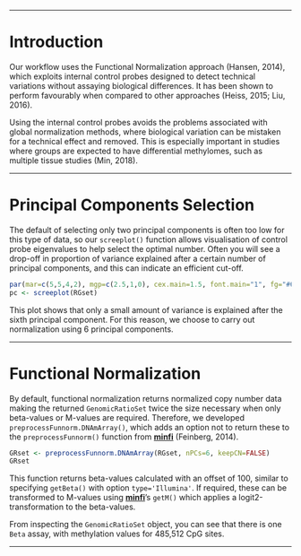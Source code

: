 
***

# Introduction #

Our workflow uses the Functional Normalization approach (Hansen, 2014), which exploits internal control probes designed to detect technical variations without assaying biological differences. It has been shown to perform favourably when compared to other approaches (Heiss, 2015; Liu, 2016). 

Using the internal control probes avoids the problems associated with global normalization methods, where biological variation can be mistaken for a technical effect and removed. This is especially important in studies where groups are expected to have differential methylomes, such as multiple tissue studies (Min, 2018).

***

# Principal Components Selection #

The default of selecting only two principal components is often too low for this type of data, so our `screeplot()` function allows visualisation of control probe eigenvalues to help select the optimal number. Often you will see a drop-off in proportion of variance explained after a certain number of principal components, and this can indicate an efficient cut-off. 

```r
par(mar=c(5,5,4,2), mgp=c(2.5,1,0), cex.main=1.5, font.main="1", fg="#6b6b6b", col.main="#4b4b4b")
pc <- screeplot(RGset)
``` 

This plot shows that only a small amount of variance is explained after the sixth principal component. For this reason, we choose to carry out normalization using 6 principal components.

***

# Functional Normalization #

By default, functional normalization returns normalized copy number data making the returned `GenomicRatioSet` twice the size necessary when only beta-values or M-values are required. Therefore, we developed `preprocessFunnorm.DNAmArray()`, which adds an option not to return these to the `preprocessFunnorm()` function from [**minfi**](https://bioconductor.org/packages/release/bioc/html/minfi.html) (Feinberg, 2014).

```r
GRset <- preprocessFunnorm.DNAmArray(RGset, nPCs=6, keepCN=FALSE)
GRset
```

This function returns beta-values calculated with an offset of 100, similar to specifying `getBeta()` with option `type='Illumina'`. If required, these can be transformed to M-values using [**minfi**](https://bioconductor.org/packages/release/bioc/html/minfi.html)'s `getM()` which applies a logit2-transformation to the beta-values.

From inspecting the `GenomicRatioSet` object, you can see that there is one `Beta` assay, with methylation values for 485,512 CpG sites. 

***



